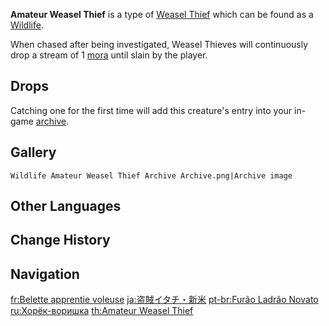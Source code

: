 {{Wildlife Infobox
|type     = Wildlife
|image    = Amateur Weasel Thief Icon.png
|family   = Beasts
|group    = Weasel Thieves
|location = 
|description = Thieves that come and go like the wind, though they only do so out of pure instinct.<br>No one knows which whimsical person it was who trained these animals to steal with such obsessive zeal. Weasel thieves will go around stealing and hoarding Mora &mdash; whether it be change on traveling guests, adventurers' expenses, or even treasure from within ruins, none escape their sight.<br>From the state of the purses on these Amateur Weasel Thieves, they seem to have only been able to grab some loose change left by travelers...
}}
'''Amateur Weasel Thief''' is a type of [[Weasel Thief]] which can be found as a [[Wildlife]].

When chased after being investigated, Weasel Thieves will continuously drop a stream of 1 [[mora]] until slain by the player.

==Drops==
{{Card|Mora|500}}

Catching one for the first time will add this creature's entry into your in-game [[archive]].

==Gallery==
<gallery>
 Wildlife Amateur Weasel Thief Archive Archive.png|Archive image
</gallery>

==Other Languages==
{{Other Languages
|en      = Amateur Weasel Thief
|zhs     = 新手盗宝鼬
|zhs_rm  = Xīnshǒu Dàobǎo Yòu
|zht     = 新手盜寶鼬
|zht_rm  = Xīnshǒu Dàobǎo Yòu
|zh_tl   = Amateur Treasure Thief Weasel
|ja      = 盗賊イタチ・新米
|ja_rm   = Touzoku Itachi - Shinmai
|ja_tl   = Thief Weasel - Novice
|ko      = 보물 사냥 족제비・아마추어
|ko_tl   = Treasure Hunt Weasel - Amateur
|es      = Hurón ladrón novato
|es_tl   = Novice Ferret Thief
|fr      = Belette apprentie voleuse
|fr_tl   = Apprentice Weasel Thief
|ru      = Хорёк-воришка
|ru_tl   = Young Ferret Thief
|th      = Amateur Weasel Thief
|vi      = Chồn Trộm Báu Vật Tân Thủ
|vi_tl   = 
|de      = Anfänger-Schatzmarder
|de_tl   = Amateur Treasure {{W|Marten}}
|id      = Amateur Weasel Thief
|pt      = Furão Ladrão Novato
|pt_tl   = 
|tr      = Amatör Hırsız Gelincik
|tr_tl   = Amateur Thief Weasel
|it      = Donnoladra dilettante
|it_tl   = Amateur Weasel Thief
|it_note = {{it|Donnoladra}} is a portmanteau of {{it|donnola|weasel}} and {{it|ladra|thief}} (feminine).
}}

==Change History==
{{Change History|1.0}}

==Navigation==
{{Wildlife Navbox}}

[[fr:Belette apprentie voleuse]]
[[ja:盗賊イタチ・新米]]
[[pt-br:Furão Ladrão Novato]]
[[ru:Хорёк-воришка]]
[[th:Amateur Weasel Thief]]